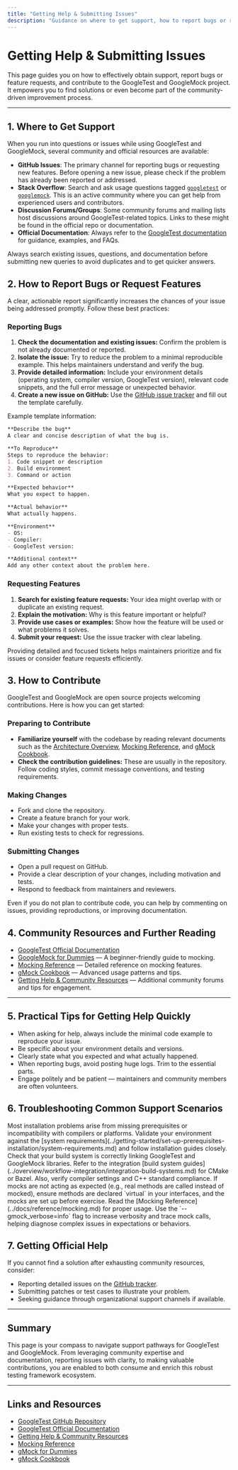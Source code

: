 ```yaml
---
title: "Getting Help & Submitting Issues"
description: "Guidance on where to get support, how to report bugs or request features, and how to contribute to the project—empowering users to find or become part of the solution."
---
```


# Getting Help & Submitting Issues

This page guides you on how to effectively obtain support, report bugs or feature requests, and contribute to the GoogleTest and GoogleMock project. It empowers you to find solutions or even become part of the community-driven improvement process.

---

## 1. Where to Get Support

When you run into questions or issues while using GoogleTest and GoogleMock, several community and official resources are available:

- **GitHub Issues**: The primary channel for reporting bugs or requesting new features. Before opening a new issue, please check if the problem has already been reported or addressed.
- **Stack Overflow**: Search and ask usage questions tagged [`googletest`](https://stackoverflow.com/questions/tagged/googletest) or [`googlemock`](https://stackoverflow.com/questions/tagged/googlemock). This is an active community where you can get help from experienced users and contributors.
- **Discussion Forums/Groups**: Some community forums and mailing lists host discussions around GoogleTest-related topics. Links to these might be found in the official repo or documentation.
- **Official Documentation**: Always refer to the [GoogleTest documentation](https://google.github.io/googletest/) for guidance, examples, and FAQs.

<Tip>
Always search existing issues, questions, and documentation before submitting new queries to avoid duplicates and to get quicker answers.
</Tip>

## 2. How to Report Bugs or Request Features

A clear, actionable report significantly increases the chances of your issue being addressed promptly. Follow these best practices:

### Reporting Bugs

1. **Check the documentation and existing issues:** Confirm the problem is not already documented or reported.
2. **Isolate the issue:** Try to reduce the problem to a minimal reproducible example. This helps maintainers understand and verify the bug.
3. **Provide detailed information:** Include your environment details (operating system, compiler version, GoogleTest version), relevant code snippets, and the full error message or unexpected behavior.
4. **Create a new issue on GitHub:** Use the [GitHub issue tracker](https://github.com/google/googletest/issues) and fill out the template carefully.

Example template information:

```markdown
**Describe the bug**
A clear and concise description of what the bug is.

**To Reproduce**
Steps to reproduce the behavior:
1. Code snippet or description
2. Build environment
3. Command or action

**Expected behavior**
What you expect to happen.

**Actual behavior**
What actually happens.

**Environment**
- OS:
- Compiler:
- GoogleTest version:

**Additional context**
Add any other context about the problem here.
```

### Requesting Features

1. **Search for existing feature requests:** Your idea might overlap with or duplicate an existing request.
2. **Explain the motivation:** Why is this feature important or helpful?
3. **Provide use cases or examples:** Show how the feature will be used or what problems it solves.
4. **Submit your request:** Use the issue tracker with clear labeling.

<Necessary>
Providing detailed and focused tickets helps maintainers prioritize and fix issues or consider feature requests efficiently.
</Necessary>

## 3. How to Contribute

GoogleTest and GoogleMock are open source projects welcoming contributions. Here is how you can get started:

### Preparing to Contribute

- **Familiarize yourself** with the codebase by reading relevant documents such as the [Architecture Overview](../overview/architecture-core-concepts/architecture-overview.md), [Mocking Reference](../docs/reference/mocking.md), and [gMock Cookbook](../docs/gmock_cook_book.md).
- **Check the contribution guidelines:** These are usually in the repository. Follow coding styles, commit message conventions, and testing requirements.

### Making Changes

- Fork and clone the repository.
- Create a feature branch for your work.
- Make your changes with proper tests.
- Run existing tests to check for regressions.

### Submitting Changes

- Open a pull request on GitHub.
- Provide a clear description of your changes, including motivation and tests.
- Respond to feedback from maintainers and reviewers.

<Tip>
Even if you do not plan to contribute code, you can help by commenting on issues, providing reproductions, or improving documentation.
</Tip>

## 4. Community Resources and Further Reading

- [GoogleTest Official Documentation](https://google.github.io/googletest/)
- [GoogleMock for Dummies](../docs/gmock_for_dummies.md) — A beginner-friendly guide to mocking.
- [Mocking Reference](../docs/reference/mocking.md) — Detailed reference on mocking features.
- [gMock Cookbook](../docs/gmock_cook_book.md) — Advanced usage patterns and tips.
- [Getting Help & Community Resources](../getting-started/troubleshooting-common-issues/getting-help-community.md) — Additional community forums and tips for engagement.

---

## 5. Practical Tips for Getting Help Quickly

- When asking for help, always include the minimal code example to reproduce your issue.
- Be specific about your environment details and versions.
- Clearly state what you expected and what actually happened.
- When reporting bugs, avoid posting huge logs. Trim to the essential parts.
- Engage politely and be patient — maintainers and community members are often volunteers.

## 6. Troubleshooting Common Support Scenarios

<AccordionGroup title="Common Support Topics">
<Accordion title="Installation Issues">
Most installation problems arise from missing prerequisites or incompatibility with compilers or platforms. Validate your environment against the [system requirements](../getting-started/set-up-prerequisites-installation/system-requirements.md) and follow installation guides closely.
</Accordion>
<Accordion title="Linker and Build Errors">
Check that your build system is correctly linking GoogleTest and GoogleMock libraries. Refer to the integration [build system guides](../overview/workflow-integration/integration-build-systems.md) for CMake or Bazel. Also, verify compiler settings and C++ standard compliance.
</Accordion>
<Accordion title="Mocking Unexpected Behavior">
If mocks are not acting as expected (e.g., real methods are called instead of mocked), ensure methods are declared `virtual` in your interfaces, and the mocks are set up before exercise. Read the [Mocking Reference](../docs/reference/mocking.md) for proper usage.
</Accordion>
<Accordion title="Verbose Logging for Debugging">
Use the `--gmock_verbose=info` flag to increase verbosity and trace mock calls, helping diagnose complex issues in expectations or behaviors.
</Accordion>
</AccordionGroup>

## 7. Getting Official Help

If you cannot find a solution after exhausting community resources, consider:

- Reporting detailed issues on the [GitHub tracker](https://github.com/google/googletest/issues).
- Submitting patches or test cases to illustrate your problem.
- Seeking guidance through organizational support channels if available.

---

## Summary

This page is your compass to navigate support pathways for GoogleTest and GoogleMock. From leveraging community expertise and documentation, reporting issues with clarity, to making valuable contributions, you are enabled to both consume and enrich this robust testing framework ecosystem.

---

## Links and Resources

- [GoogleTest GitHub Repository](https://github.com/google/googletest)
- [GoogleTest Official Documentation](https://google.github.io/googletest/)
- [Getting Help & Community Resources](../getting-started/troubleshooting-common-issues/getting-help-community.md)
- [Mocking Reference](../docs/reference/mocking.md)
- [gMock for Dummies](../docs/gmock_for_dummies.md)
- [gMock Cookbook](../docs/gmock_cook_book.md)